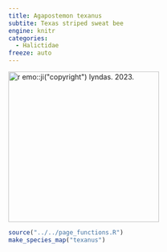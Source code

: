 ```yaml
---
title: Agapostemon texanus
subtite: Texas striped sweat bee
engine: knitr
categories:
  - Halictidae
freeze: auto
---
```

[![`r emo::ji("copyright")` lyndas. 2023.](https://inaturalist-open-data.s3.amazonaws.com/photos/290699251/large.jpeg){height=300}](https://inaturalist.ca/observations/167784335)

```r
source("../../page_functions.R")
make_species_map("texanus")
```
